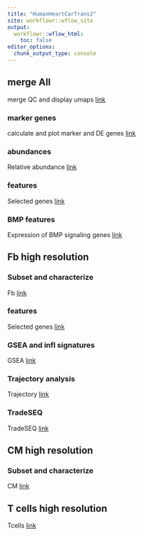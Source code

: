 ```yaml
---
title: "HumanHeartCarTrans2"
site: workflowr::wflow_site
output:
  workflowr::wflow_html:
    toc: false
editor_options:
  chunk_output_type: console
---
```


## merge All
merge QC and display umaps
[link](Merge-QC-UMAPS.html)

### marker genes
calculate and plot marker and DE genes
[link](Marker_Genes.html)

### abundances
Relative abundance
[link](Abundances.html)

### features
Selected genes
[link](features.html)

### BMP features
Expression of BMP signaling genes
[link](BMP_HGF.html)


## Fb high resolution
### Subset and characterize
Fb
[link](Fbhighres.html)

### features
Selected genes
[link](Fbfeatures.html)

### GSEA and infl signatures
GSEA
[link](FbhighresGSEA.html)

### Trajectory analysis
Trajectory
[link](slingshotIntFb.html)

### TradeSEQ
TradeSEQ
[link](tradeseqIntFb.html)

## CM high resolution
### Subset and characterize
CM
[link](CMhighres.html)

## T cells high resolution
Tcells
[link](Tcellhighres.html)










